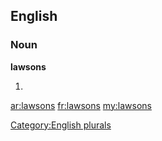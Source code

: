 ==English==

===Noun===
'''lawsons'''

# {{plural of|[[lawson]]}}

[[Category:English plurals]]

[[ar:lawsons]]
[[fr:lawsons]]
[[my:lawsons]]